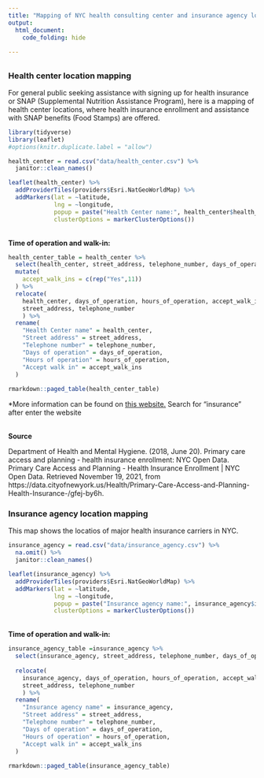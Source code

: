 ```yaml
---
title: "Mapping of NYC health consulting center and insurance agency locations"
output: 
  html_document:
    code_folding: hide
  
---
```


## {.tabset}

### Health center location mapping

For general public seeking assistance with signing up for health insurance or SNAP (Supplemental Nutrition Assistance Program), here is a mapping of health center locations, where health insurance enrollment and assistance with SNAP benefits (Food Stamps) are offered.

```r
library(tidyverse)
library(leaflet)
#options(knitr.duplicate.label = "allow")

```


```r
health_center = read.csv("data/health_center.csv") %>% 
  janitor::clean_names() 
```


```r
leaflet(health_center) %>% 
  addProviderTiles(providers$Esri.NatGeoWorldMap) %>% 
  addMarkers(lat = ~latitude, 
             lng = ~longitude, 
             popup = paste("Health Center name:", health_center$health_center, "<br>", "Street address:", health_center$street_address, "<br>", "Telephone number:", health_center$telephone_number, "<br>", "Borough:", health_center$borough),
             clusterOptions = markerClusterOptions())
```

<br>
**Time of operation and walk-in:**
```r
health_center_table = health_center %>% 
  select(health_center, street_address, telephone_number, days_of_operation, hours_of_operation, accept_walk_ins) %>% 
  mutate(
    accept_walk_ins = c(rep("Yes",11))
  ) %>% 
  relocate(
    health_center, days_of_operation, hours_of_operation, accept_walk_ins,
    street_address, telephone_number
    ) %>% 
  rename(
    "Health Center name" = health_center,
    "Street address" = street_address,
    "Telephone number" = telephone_number,
    "Days of operation" = days_of_operation,
    "Hours of operation" = hours_of_operation,
    "Accept walk in" = accept_walk_ins
  )
  
rmarkdown::paged_table(health_center_table)
```

*More information can be found on [this website.](nyc.gov/health)
Search for "insurance" after enter the website

<br>
**Source**

Department of Health and Mental Hygiene. (2018, June 20). Primary care access and planning - health insurance enrollment: NYC Open Data. Primary Care Access and Planning - Health Insurance Enrollment | NYC Open Data. Retrieved November 19, 2021, from https://data.cityofnewyork.us/Health/Primary-Care-Access-and-Planning-Health-Insurance-/gfej-by6h. 

### Insurance agency location mapping

This map shows the locatios of major health insurance carriers in NYC.

```r
insurance_agency = read.csv("data/insurance_agency.csv") %>% 
  na.omit() %>% 
  janitor::clean_names() 
```


```r
leaflet(insurance_agency) %>% 
  addProviderTiles(providers$Esri.NatGeoWorldMap) %>% 
  addMarkers(lat = ~latitude, 
             lng = ~longitude, 
             popup = paste("Insurance agency name:", insurance_agency$insurance_agency, "<br>", "Street address:", insurance_agency$street_address, "<br>", "Telephone number:", insurance_agency$telephone_number, "<br>", "Borough:", insurance_agency$borough),
             clusterOptions = markerClusterOptions())
```

<br>
**Time of operation and walk-in:**
```r
insurance_agency_table =insurance_agency %>% 
  select(insurance_agency, street_address, telephone_number, days_of_operation, hours_of_operation, accept_walk_ins) %>% 
  
  relocate(
    insurance_agency, days_of_operation, hours_of_operation, accept_walk_ins,
    street_address, telephone_number
    ) %>% 
  rename(
    "Insurance agency name" = insurance_agency,
    "Street address" = street_address,
    "Telephone number" = telephone_number,
    "Days of operation" = days_of_operation,
    "Hours of operation" = hours_of_operation,
    "Accept walk in" = accept_walk_ins
  )
  
rmarkdown::paged_table(insurance_agency_table)
```





